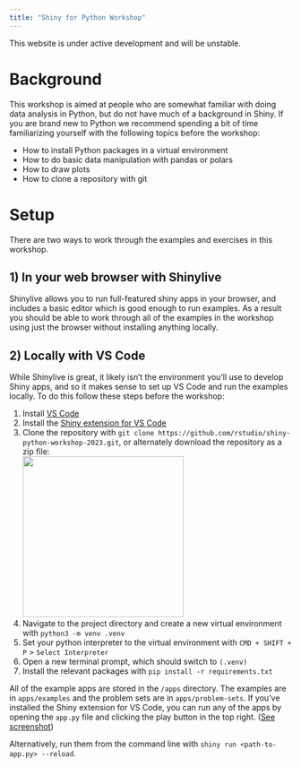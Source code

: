 ```yaml
---
title: "Shiny for Python Workshop"
---
```


::: callout-warning
This website is under active development and will be unstable.
:::

# Background

This workshop is aimed at people who are somewhat familiar with doing data analysis in Python, but do not have much of a background in Shiny. If you are brand new to Python we recommend spending a bit of time familiarizing yourself with the following topics before the workshop:

- How to install Python packages in a virtual environment
- How to do basic data manipulation with pandas or polars
- How to draw plots
- How to clone a repository with git

# Setup

There are two ways to work through the examples and exercises in this workshop.

## 1) In your web browser with Shinylive

Shinylive allows you to run full-featured shiny apps in your browser, and includes a basic editor which is good enough to run examples.
As a result you should be able to work through all of the examples in the workshop using just the browser without installing anything locally.

## 2) Locally with VS Code

While Shinylive is great, it likely isn't the environment you'll use to develop Shiny apps, and so it makes sense to set up VS Code and run the examples locally. To do this follow these steps before the workshop:

1)  Install [VS Code](https://code.visualstudio.com/)
2)  Install the [Shiny extension for VS Code](https://marketplace.visualstudio.com/items?itemName=posit.shiny)
3)  Clone the repository with `git clone https://github.com/rstudio/shiny-python-workshop-2023.git`, or alternately download the repository as a zip file: \
    ![](images/git-download-button.png){width="287"}
4)  Navigate to the project directory and create a new virtual environment with `python3 -m venv .venv`
5)  Set your python interpreter to the virtual environment with `CMD + SHIFT + P` \> `Select Interpreter`
6)  Open a new terminal prompt, which should switch to `(.venv)`
7)  Install the relevant packages with `pip install -r requirements.txt`

All of the example apps are stored in the `/apps` directory.
The examples are in `apps/examples` and the problem sets are in `apps/problem-sets`.
If you've installed the Shiny extension for VS Code, you can run any of the apps by opening the `app.py` file and clicking the play button in the top right. ([See screenshot](https://camo.githubusercontent.com/5d947e6dff7d74fd1cf221e79583105c42e4986ae673ce79733ce5edbfdcdda5/68747470733a2f2f7368696e792e7273747564696f2e636f6d2f70792f646f63732f6173736574732f7673636f64652e706e67))

Alternatively, run them from the command line with `shiny run <path-to-app.py> --reload`.
